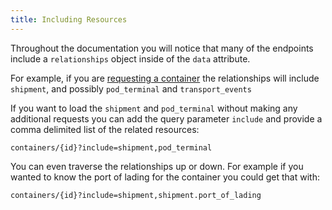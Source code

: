 ```yaml
---
title: Including Resources
---
```

Throughout the documentation you will notice that many of the endpoints include a `relationships` object inside of the `data` attribute.

For example, if you are [requesting a container](/docs/api/4c6091811c4e0-get-a-container) the relationships will include `shipment`, and possibly `pod_terminal` and `transport_events`

If you want to load the `shipment` and `pod_terminal` without making any additional requests you can add the query parameter `include` and provide a comma delimited list of the related resources:
```
containers/{id}?include=shipment,pod_terminal
```
You can even traverse the relationships up or down. For example if you wanted to know the port of lading for the container you could get that with:

```
containers/{id}?include=shipment,shipment.port_of_lading
```

